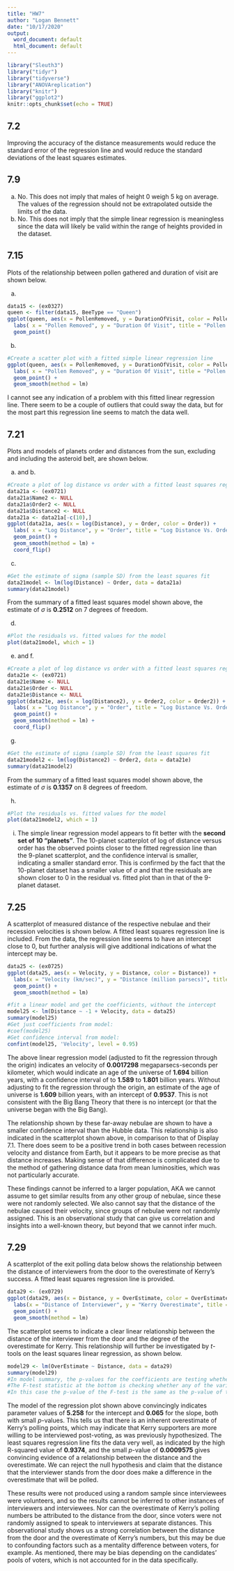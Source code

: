 ```yaml
---
title: "HW7"
author: "Logan Bennett"
date: "10/17/2020"
output:
  word_document: default
  html_document: default
---
```


```r
library("Sleuth3")
library("tidyr")
library("tidyverse")
library("ANOVAreplication")
library("knitr")
library("ggplot2")
knitr::opts_chunk$set(echo = TRUE)
```

## 7.2

Improving the accuracy of the distance measurements would reduce the standard error of the regression line and would reduce the standard deviations of the least squares estimates.

## 7.9

a. No. This does not imply that males of height 0 weigh 5 kg on average. The values of the regression should not be extrapolated outside the limits of the data.  
b. No. This does not imply that the simple linear regression is meaningless since the data will likely be valid within the range of heights provided in the dataset.

## 7.15

Plots of the relationship between pollen gathered and duration of visit are shown below.

a.
```r
data15 <- (ex0327)
queen <- filter(data15, BeeType == "Queen")
ggplot(queen, aes(x = PollenRemoved, y = DurationOfVisit, color = PollenRemoved)) + 
  labs( x = "Pollen Removed", y = "Duration Of Visit", title = "Pollen Vs. Duration of Visit") +
  geom_point()
```

b.
```r
#Create a scatter plot with a fitted simple linear regression line
ggplot(queen, aes(x = PollenRemoved, y = DurationOfVisit, color = PollenRemoved)) + 
  labs( x = "Pollen Removed", y = "Duration Of Visit", title = "Pollen Vs. Duration of Visit") +
  geom_point() +
  geom_smooth(method = lm)
```

I cannot see any indication of a problem with this fitted linear regression line. There seem to be a couple of outliers that could sway the data, but for the most part this regression line seems to match the data well.


## 7.21

Plots and models of planets order and distances from the sun, excluding and including the asteroid belt, are shown below.

a. and b.

```r
#Create a plot of log distance vs order with a fitted least squares regression line
data21a <- (ex0721)
data21a$Name2 <- NULL
data21a$Order2 <- NULL
data21a$Distance2 <- NULL
data21a <- data21a[-c(10),]
ggplot(data21a, aes(x = log(Distance), y = Order, color = Order)) + 
  labs( x = "Log Distance", y = "Order", title = "Log Distance Vs. Order") +
  geom_point() +
  geom_smooth(method = lm) +
  coord_flip()
```
c.
```r
#Get the estimate of sigma (sample SD) from the least squares fit
data21model <- lm(log(Distance) ~ Order, data = data21a)
summary(data21model)
```
From the summary of a fitted least squares model shown above, the estimate of $\sigma$ is **0.2512** on 7 degrees of freedom.

d.
```r
#Plot the residuals vs. fitted values for the model
plot(data21model, which = 1)
```
e. and f.
```r
#Create a plot of log distance vs order with a fitted least squares regression line
data21e <- (ex0721)
data21e$Name <- NULL
data21e$Order <- NULL
data21e$Distance <- NULL
ggplot(data21e, aes(x = log(Distance2), y = Order2, color = Order2)) + 
  labs( x = "Log Distance", y = "Order", title = "Log Distance Vs. Order") +
  geom_point() +
  geom_smooth(method = lm) +
  coord_flip()

```
g.
```r
#Get the estimate of sigma (sample SD) from the least squares fit
data21model2 <- lm(log(Distance2) ~ Order2, data = data21e)
summary(data21model2)
```
From the summary of a fitted least squares model shown above, the estimate of $\sigma$ is **0.1357** on 8 degrees of freedom.

h.
```r
#Plot the residuals vs. fitted values for the model
plot(data21model2, which = 1)
```
i.
The simple linear regression model appears to fit better with the **second set of 10 "planets"**. The 10-planet scatterplot of log of distance versus order has the observed points closer to the fitted regression line than the 9-planet scatterplot, and the confidence interval is smaller, indicating a smaller standard error. This is confirmed by the fact that the 10-planet dataset has a smaller value of $\sigma$ and that the residuals are shown closer to 0 in the residual vs. fitted plot than in that of the 9-planet dataset.

## 7.25

A scatterplot of measured distance of the respective nebulae and their recession velocities is shown below. A fitted least squares regression line is included. From the data, the regression line seems to have an intercept close to 0, but further analysis will give additional indications of what the intercept may be.

```r
data25 <- (ex0725)
ggplot(data25, aes(x = Velocity, y = Distance, color = Distance)) + 
  labs(x = "Velocity (km/sec)", y = "Distance (million parsecs)", title = "Measured Distance Vs. Recession Velocity") +
  geom_point() +
  geom_smooth(method = lm)

```
```r
#fit a linear model and get the coefficients, without the intercept
model25 <- lm(Distance ~ -1 + Velocity, data = data25)
summary(model25)
#Get just coefficients from model:
#coef(model25)
#Get confidence interval from model:
confint(model25, 'Velocity', level = 0.95)
```
The above linear regression model (adjusted to fit the regression through the origin) indicates an velocity of **0.0017298** megaparsecs-seconds per kilometer, which would indicate an age of the universe of  **1.694** billion years, with a confidence interval of to **1.589** to **1.801** billion years. Without adjusting to fit the regression through the origin, an estimate of the age of universe is **1.609** billion years, with an intercept of **0.9537**. This is not consistent with the Big Bang Theory that there is no intercept (or that the universe began with the Big Bang).

The relationship shown by these far-away nebulae are shown to have a smaller confidence interval than the Hubble data. This relationship is also indicated in the scatterplot shown above, in comparison to that of Display 7.1. There does seem to be a positive trend in both cases between recession velocity and distance from Earth, but it appears to be more precise as that distance increases. Making sense of that difference is complicated due to the method of gathering distance data from mean luminosities, which was not particularly accurate.

These findings cannot be inferred to a larger population, AKA we cannot assume to get similar results from any other group of nebulae, since these were not randomly selected. We also cannot say that the distance of the nebulae caused their velocity, since groups of nebulae were not randomly assigned. This is an observational study that can give us correlation and insights into a well-known theory, but beyond that we cannot infer much.

## 7.29

A scatterplot of the exit polling data below shows the relationship between the distance of interviewers from the door to the overestimate of Kerry's success. A fitted least squares regression line is provided.

```r
data29 <- (ex0729)
ggplot(data29, aes(x = Distance, y = OverEstimate, color = OverEstimate)) + 
  labs(x = "Distance of Interviewer", y = "Kerry Overestimate", title = "Distance vs. Kerry Overestimate") +
  geom_point() +
  geom_smooth(method = lm)
```

The scatterplot seems to indicate a clear linear relationship between the distance of the interviewer from the door and the degree of the overestimate for Kerry. This relationship will further be investigated by *t*-tools on the least squares linear regression, as shown below.

```r
model29 <- lm(OverEstimate ~ Distance, data = data29)
summary(model29)
#In model summary, the p-values for the coefficients are testing whether or not they are zero
#The F-test statistic at the bottom is checking whether any of the variables can explain the relationship (has influence)
#In this case the p-value of the F-test is the same as the p-value of the slope because there is only one variable
```

The model of the regression plot shown above convincingly indicates parameter values of **5.258** for the intercept and **0.065** for the slope, both with small *p*-values. This tells us that there is an inherent overestimate of Kerry's polling points, which may indicate that Kerry supporters are more willing to be interviewed post-voting, as was previously hypothesized. The least squares regression line fits the data very well, as indicated by the high R-squared value of **0.9374**, and the small *p*-value of **0.0009575** gives convincing evidence of a relationship between the distance and the overestimate. We can reject the null hypothesis and claim that the distance that the interviewer stands from the door does make a difference in the overestimate that will be polled.

These results were not produced using a random sample since interviewees were volunteers, and so the results cannot be inferred to other instances of interviewers and interviewees. Nor can the overestimate of Kerry's polling numbers be attributed to the distance from the door, since voters were not randomly assigned to speak to interviewers at separate distances. This observational study shows us a strong correlation between the distance from the door and the overestimate of Kerry's numbers, but this may be due to confounding factors such as a mentality difference between voters, for example. As mentioned, there may be bias depending on the candidates' pools of voters, which is not accounted for in the data specifically.
